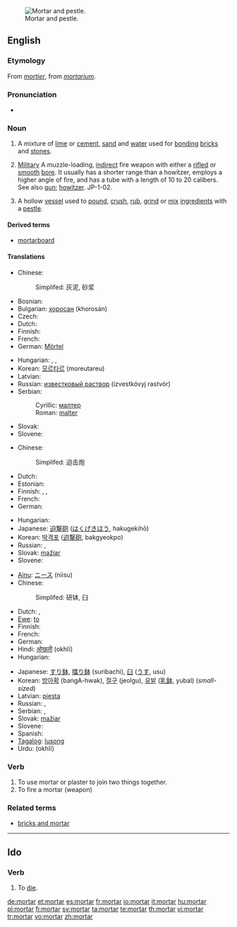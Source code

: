 {{wikipedia|dab=mortar}}
[[Image:Mozdzierz kuchenny.jpg|thumb|right|Mortar and pestle.]]
==English==

===Etymology===
From {{etyl|fro}} ''[[mortier]]'', from {{etyl|la}} ''[[mortarium]]''.

===Pronunciation===
* {{a|UK}} {{IPA|/ˈmɔːtɘ(ɹ)/}} {{SAMPA|/"mO:t@(r)/}}

===Noun===
{{en-noun|s|-}}

# {{uncountable}} A mixture of [[lime]] or [[cement]], [[sand]] and [[water]] used for [[bonding]] [[brick]]s and [[stone]]s.
# {{countable}} [[military|Military]] A muzzle-loading, [[indirect]] fire weapon with either a [[rifle]]d or [[smooth]] [[bore]]. It usually has a shorter range than a howitzer, employs a higher angle of fire, and has a tube with a length of 10 to 20 calibers. See also [[gun]]; [[howitzer]]. JP-1-02.
# {{countable}} A hollow [[vessel]] used to [[pound]], [[crush]], [[rub]], [[grind]] or [[mix]] [[ingredient]]s with a [[pestle]].

====Derived terms====
* [[mortarboard]]

====Translations====
{{trans-top|mixture of lime or cement, sand and water}}
* Chinese:
*: Simplifed: 灰泥, 砂浆
* Bosnian: {{t-|bs|malter|m}}
* Bulgarian: [[хоросан]] (khorosán) {{m}}
* Czech: {{t-|cs|malta|f}}
* Dutch: {{t-|nl|specie}}
* Finnish: {{t-|fi|laasti}}
* French: {{t+|fr|mortier|m}}
* German: [[Mörtel]] {{m}}
{{trans-mid}}
* Hungarian: {{t+|hu|habarcs}}, {{t+|hu|malter}}, {{t|hu|vakolat}}
* Korean: [[모르타르]] (moreutareu)
* Latvian: {{t-|lv|java|f|xs=Latvian}}
* Russian: [[известковый раствор]] (izvestkóvyj rastvór) {{m}}
* Serbian:
*: Cyrillic: [[малтер]] {{m}}
*: Roman: [[malter#Serbian|malter]] {{m}}
* Slovak: {{t-|sk|malta|f}}
* Slovene: {{t+|sl|malta|f}}
{{trans-bottom}}

{{trans-top|short large-bore cannon}}
* Chinese:
*: Simplifed: 迫击炮
* Dutch: {{t-|nl|mortier}}
* Estonian: {{t|et|miinipilduja}}
* Finnish: {{t+|fi|kranaatinheitin}}, {{t-|fi|heitin}}, {{t-|fi|mörssäri}}
* French: {{t+|fr|mortier|m}}
* German: {{t+|de|Mörser|m}}
{{trans-mid}}
* Hungarian: {{t|hu|mozsárágyú}}
* Japanese: [[迫撃砲]] ([[はくげきほう]], hakugekihō)
* Korean: [[박격포]] ([[迫撃砲]], bakgyeokpo)
* Russian: {{t+|ru|мортира|f|tr=mortíra|sc=Cyrl}}, {{t+|ru|миномёт|m|tr=minomjót|sc=Cyrl}}
* Slovak: [[mažiar]] {{m}}
* Slovene: {{t+|sl|možnar|m}}
{{trans-bottom}}

{{trans-top|vessel used to grind ingredients}}
* [[Ainu]]: [[ニース]] (niisu)
* Chinese:
*: Simplifed: 研钵, 臼
* Dutch: {{t+|nl|vijzel}}, {{t-|nl|mortier}}
* [[Ewe]]: [[to#Ewe|to]]
* Finnish: {{t+|fi|huhmar}}
* French: {{t+|fr|mortier|m}}
* German: {{t+|de|Mörser|m}}
* Hindi: [[ओखली]] (okhlī) {{f}}
* Hungarian: {{t|hu|mozsár}}
{{trans-mid}}
* Japanese: [[すり鉢]], [[擂り鉢]] (suribachi), [[臼]] ([[うす]], usu)
* Korean: [[방아확]] (bangA-hwak), [[절구]] (jeolgu), [[유발]] ([[乳鉢]], yubal) (''small-sized'')
* Latvian: [[piesta]] {{f}}
* Russian: {{t+|ru|ступа|f|tr=stúpa|sc=Cyrl}}, {{t+|ru|ступка|f|tr=stúpka|sc=Cyrl}}
* Serbian: {{t-|sr|stupa|f}}, {{t+|sr|avan|m}}
* Slovak: [[mažiar]] {{m}}
* Slovene: {{t+|sl|možnar|m}}
* Spanish: {{t-|es|mortero|m}}
* [[Tagalog]]: [[lusong]]
* Urdu: {{ur-Arab|[[اوکھلی]]}} (okhlī) {{f}}
{{trans-bottom}}

===Verb===
{{en-verb}}

# To use mortar or plaster to join two things together.
# To fire a mortar (weapon)

===Related terms===
* [[bricks and mortar]]

----

==Ido==

===Verb===
{{infl|io|verb}}

# To [[die]].

[[de:mortar]]
[[et:mortar]]
[[es:mortar]]
[[fr:mortar]]
[[io:mortar]]
[[it:mortar]]
[[hu:mortar]]
[[pl:mortar]]
[[fi:mortar]]
[[sv:mortar]]
[[ta:mortar]]
[[te:mortar]]
[[th:mortar]]
[[vi:mortar]]
[[tr:mortar]]
[[vo:mortar]]
[[zh:mortar]]